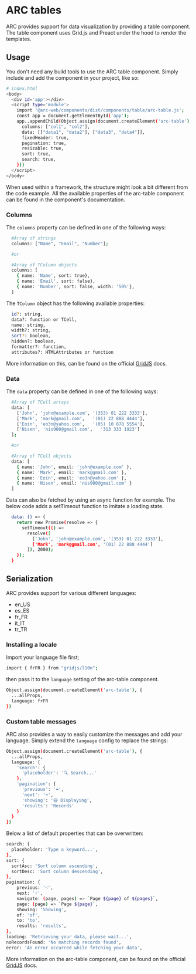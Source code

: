 
<Meta title="Tables"/>

# ARC tables
ARC provides support for data visualization by providing a table component.
The table component uses Grid.js and Preact under the hood to render the templates.

## Usage
You don't need any build tools to use the ARC table component.
Simply include and add the component in your project, like so:
```bash
# index.html
<body>
  <div id='app'></div>
  <script type='module'>
    import '@arc-web/components/dist/components/table/arc-table.js';
    const app = document.getElementById('app');
    app..appendChild(Object.assign(document.createElement('arc-table'), {
      columns: ["col1", "col2"],
      data: [["data1", "data2"], ["data3", "data4"]],
      fixedHeader: true,
      pagination: true,
      resizable: true,
      sort: true,
      search: true,
    }))
  </script>
</body>
```
When used within a framework, the structure might look a bit different from the code example.
All the available properties of the arc-table component can be found in the component's documentation.

### Columns
The `columns` property can be defined in one of the following ways:
```bash
  #Array of strings
  columns: ["Name", "Email", "Number"];

  #or

  #Array of TColumn objects
  columns: [
    { name: 'Name', sort: true},
    { name: 'Email', sort: false},
    { name: 'Number', sort: false, width: '50%'},
  ]
```

The `TColumn` object has the following available properties:
```bash
  id?: string,
  data?: function or TCell,
  name: string,
  width?: string,
  sort?: boolean,
  hidden?: boolean,
  formatter?: function,
  attributes?: HTMLAttributes or function
```

More information on this, can be found on the official [GridJS](https://gridjs.io/docs/examples/cell-formatting) docs.

### Data
The `data` property can be defined in one of the following ways:
```bash
  #Array of TCell arrays
  data: [
    ['John', 'john@example.com', '(353) 01 222 3333'],
    ['Mark', 'mark@gmail.com',   '(01) 22 888 4444'],
    ['Eoin', 'eo3n@yahoo.com',   '(05) 10 878 5554'],
    ['Nisen', 'nis900@gmail.com',   '313 333 1923']
  ];

  #or

  #Array of TCell objects
  data: [
    { name: 'John', email: 'john@example.com' },
    { name: 'Mark', email: 'mark@gmail.com' },
    { name: 'Eoin', email: 'eo3n@yahoo.com' },
    { name: 'Nisen', email: 'nis900@gmail.com' }
  ]
```

Data can also be fetched by using an async function for example.
The below code adds a setTimeout function to imitate a loading state.
```bash
  data: () => {
    return new Promise(resolve => {
      setTimeout(() =>
        resolve([
          ['John', 'john@example.com', '(353) 01 222 3333'],
          ['Mark', 'mark@gmail.com', '(01) 22 888 4444']
        ]), 2000);
    });
  }
```

## Serialization
ARC provides support for various different languages:
* en_US
* es_ES
* fr_FR
* it_IT
* tr_TR

### Installing a locale
Import your language file first;
```bash
import { frFR } from "gridjs/l10n";
```

then pass it to the `language` setting of the arc-table component.
```bash
Object.assign(document.createElement('arc-table'), {
  ...allProps,
  language: frFR
})
```

### Custom table messages
ARC also provides a way to easily customize the messages and add your language.
Simply extend the `language` config to replace the strings:

```bash
Object.assign(document.createElement('arc-table'), {
  ...allProps,
  language: {
    'search': {
      'placeholder': '🔍 Search...'
    },
    'pagination': {
      'previous': '⬅️',
      'next': '➡️',
      'showing': '😃 Displaying',
      'results': 'Records'
    }
  }
})
```

Below a list of default properties that can be overwritten:
```bash
search: {
  placeholder: 'Type a keyword...',
},
sort: {
  sortAsc: 'Sort column ascending',
  sortDesc: 'Sort column descending',
},
pagination: {
    previous: '˂',
    next: '˃',
    navigate: (page, pages) => `Page ${page} of ${pages}`,
    page: (page) => `Page ${page}`,
    showing: 'Showing',
    of: 'of',
    to: 'to',
    results: 'results',
},
loading: 'Retrieving your data, please wait...',
noRecordsFound: 'No matching records found',
error: 'An error occurred while fetching your data',
```

More information on the arc-table component, can be found on the official [GridJS](https://gridjs.io/docs/examples/cell-formatting) docs.
